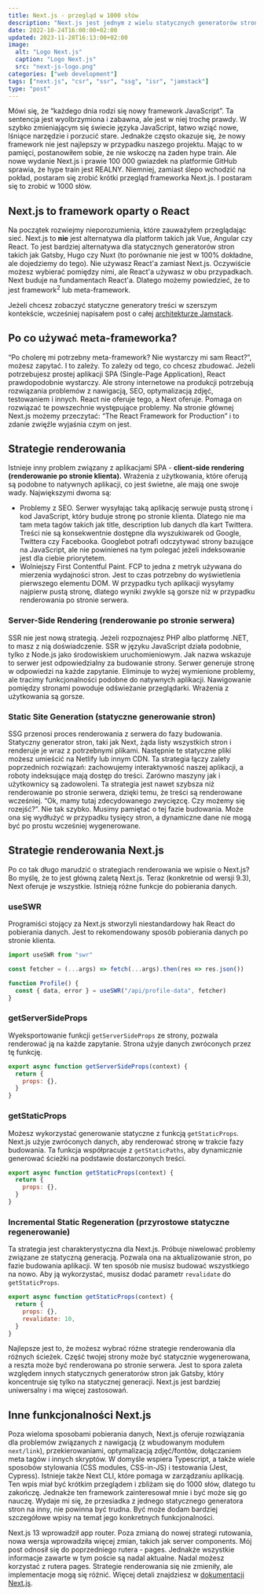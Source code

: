 ```yaml
---
title: Next.js - przegląd w 1000 słów
description: "Next.js jest jednym z wielu statycznych generatorów stron. Ale jedna cecha wyróżnia go na tle konkurencji. W tym krótkim przeglądzie postaram się ją opisać."
date: 2022-10-24T16:00:00+02:00
updated: 2023-11-28T16:13:00+02:00
image:
  alt: "Logo Next.js"
  caption: "Logo Next.js"
  src: "next-js-logo.png"
categories: ["web development"]
tags: ["next.js", "csr", "ssr", "ssg", "isr", "jamstack"]
type: "post"
---
```


Mówi się, że “każdego dnia rodzi się nowy framework JavaScript”. Ta sentencja jest wyolbrzymiona i zabawna, ale jest w niej trochę prawdy. W szybko zmieniającym się świecie języka JavaScript, łatwo wziąć nowe, lśniące narzędzie i porzucić stare. Jednakże często okazuje się, że nowy framework nie jest najlepszy w przypadku naszego projektu. Mając to w pamięci, postanowiłem sobie, że nie wskoczę na żaden hype train. Ale nowe wydanie Next.js i prawie 100 000 gwiazdek na platformie GitHub sprawia, że hype train jest REALNY. Niemniej, zamiast ślepo wchodzić na pokład, postaram się zrobić krótki przegląd frameworka Next.js. I postaram się to zrobić w 1000 słów.

## Next.js to framework oparty o React

Na początek rozwiejmy nieporozumienia, które zauważyłem przeglądając sieć. Next.js to **nie** jest alternatywa dla platform takich jak Vue, Angular czy React. To jest bardziej alternatywa dla statycznych generatorów stron takich jak Gatsby, Hugo czy Nuxt (to porównanie nie jest w 100% dokładne, ale dojedziemy do tego). Nie używasz React'a zamiast Next.js. Oczywiście możesz wybierać pomiędzy nimi, ale React'a używasz w obu przypadkach. Next buduje na fundamentach React'a. Dlatego możemy powiedzieć, że to jest framework<sup>2</sup> lub meta-framework.

<Callout variant="info">

Jeżeli chcesz zobaczyć statyczne generatory treści w szerszym kontekście, wcześniej napisałem post o całej [architekturze Jamstack](/blog/jamstack-what-why-how/).

</Callout>

## Po co używać meta-frameworka?

“Po cholerę mi potrzebny meta-framework? Nie wystarczy mi sam React?”, możesz zapytać. I to zależy. To zależy od tego, co chcesz zbudować. Jeżeli potrzebujesz prostej aplikacji SPA (Single-Page Application), React prawdopodobnie wystarczy. Ale strony internetowe na produkcji potrzebują rozwiązania problemów z nawigacją, SEO, optymalizacją zdjęć, testowaniem i innych. React nie oferuje tego, a Next oferuje. Pomaga on rozwiązać te powszechnie występujące problemy. Na stronie głównej Next.js możemy przeczytać: “The React Framework for Production” i to zdanie zwięźle wyjaśnia czym on jest.

## Strategie renderowania

Istnieje inny problem związany z aplikacjami SPA - **client-side rendering (renderowanie po stronie klienta).** Wrażenia z użytkowania, które oferują są podobne to natywnych aplikacji, co jest świetne, ale mają one swoje wady. Największymi dwoma są:

- Problemy z SEO. Serwer wysyłając taką aplikację serwuje pustą stronę i kod JavaScript, który buduje stronę po stronie klienta. Dlatego nie ma tam meta tagów takich jak title, description lub danych dla kart Twittera. Treści nie są konsekwentnie dostępne dla wyszukiwarek od Google, Twittera czy Facebooka. Googlebot potrafi odczytywać strony bazujące na JavaScript, ale nie powinieneś na tym polegać jeżeli indeksowanie jest dla ciebie priorytetem.
- Wolniejszy First Contentful Paint. FCP to jedna z metryk używana do mierzenia wydajności stron. Jest to czas potrzebny do wyświetlenia pierwszego elementu DOM. W przypadku tych aplikacji wysyłamy najpierw pustą stronę, dlatego wyniki zwykle są gorsze niż w przypadku renderowania po stronie serwera.

### Server-Side Rendering (renderowanie po stronie serwera)

SSR nie jest nową strategią. Jeżeli rozpoznajesz PHP albo platformę .NET, to masz z nią doświadczenie. SSR w języku JavaScript działa podobnie, tylko z Node.js jako środowiskiem uruchomieniowym. Jak nazwa wskazuje to serwer jest odpowiedzialny za budowanie strony. Serwer generuje stronę w odpowiedzi na każde zapytanie. Eliminuje to wyżej wymienione problemy, ale tracimy funkcjonalności podobne do natywnych aplikacji. Nawigowanie pomiędzy stronami powoduje odświeżanie przeglądarki. Wrażenia z użytkowania są gorsze.

### Static Site Generation (statyczne generowanie stron)

SSG przenosi proces renderowania z serwera do fazy budowania. Statyczny generator stron, taki jak Next, żąda listy wszystkich stron i renderuje je wraz z potrzebnymi plikami. Następnie te statyczne pliki możesz umieścić na Netlify lub innym CDN. Ta strategia łączy zalety poprzednich rozwiązań: zachowujemy interaktywność naszej aplikacji, a roboty indeksujące mają dostęp do treści. Zarówno maszyny jak i użytkownicy są zadowoleni. Ta strategia jest nawet szybsza niż renderowanie po stronie serwera, dzięki temu, że treści są renderowane wcześniej. “Ok, mamy tutaj zdecydowanego zwycięzcę. Czy możemy się rozejść?”. Nie tak szybko. Musimy pamiętać o tej fazie budowania. Może ona się wydłużyć w przypadku tysięcy stron, a dynamiczne dane nie mogą być po prostu wcześniej wygenerowane.

## Strategie renderowania Next.js

Po co tak długo marudzić o strategiach renderowania we wpisie o Next.js? Bo myślę, że to jest główną zaletą Next.js. Teraz (konkretnie od wersji 9.3), Next oferuje je wszystkie. Istnieją różne funkcje do pobierania danych.

### useSWR

Programiści stojący za Next.js stworzyli niestandardowy hak React do pobierania danych. Jest to rekomendowany sposób pobierania danych po stronie klienta.

```jsx title="Client-Side Rendering w Next.js"
import useSWR from "swr"

const fetcher = (...args) => fetch(...args).then(res => res.json())

function Profile() {
  const { data, error } = useSWR("/api/profile-data", fetcher)
}
```

### getServerSideProps

Wyeksportowanie funkcji `getServerSideProps` ze strony, pozwala renderować ją na każde zapytanie. Strona użyje danych zwróconych przez tę funkcję.

```jsx title="Server-Side Rendering w Next.js"
export async function getServerSideProps(context) {
  return {
    props: {},
  }
}
```

### getStaticProps

Możesz wykorzystać generowanie statyczne z funkcją `getStaticProps`. Next.js użyje zwróconych danych, aby renderować stronę w trakcie fazy budowania. Ta funkcja współpracuje z `getStaticPaths`, aby dynamicznie generować ścieżki na podstawie dostarczonych treści.

```jsx title="Static Site Generation w Next.js"
export async function getStaticProps(context) {
  return {
    props: {},
  }
}
```

### Incremental Static Regeneration (przyrostowe statyczne regenerowanie)

Ta strategia jest charakterystyczna dla Next.js. Próbuje niwelować problemy związane ze statyczną generacją. Pozwala ona na aktualizowanie stron, po fazie budowania aplikacji. W ten sposób nie musisz budować wszystkiego na nowo. Aby ją wykorzystać, musisz dodać parametr `revalidate` do `getStaticProps`.

```jsx title="Incremental Static Regeneration w Next.js"
export async function getStaticProps(context) {
  return {
    props: {},
    revalidate: 10,
  }
}
```

Najlepsze jest to, że możesz wybrać różne strategie renderowania dla różnych ścieżek. Część twojej strony może być statycznie wygenerowana, a reszta może być renderowana po stronie serwera. Jest to spora zaleta względem innych statycznych generatorów stron jak Gatsby, który koncentruje się tylko na statycznej generacji. Next.js jest bardziej uniwersalny i ma więcej zastosowań.

## Inne funkcjonalności Next.js

Poza wieloma sposobami pobierania danych, Next.js oferuje rozwiązania dla problemów związanych z nawigacją (z wbudowanym modułem `next/link`), przekierowaniami, optymalizacją zdjęć/fontów, dołączaniem meta tagów i innych skryptów. W domyśle wspiera Typescript, a także wiele sposobów stylowania (CSS modules, CSS-in-JS) i testowania (Jest, Cypress). Istnieje także Next CLI, które pomaga w zarządzaniu aplikacją. Ten wpis miał być krótkim przeglądem i zbliżam się do 1000 słów, dlatego tu zakończę. Jednakże ten framework zainteresował mnie i być może się go nauczę. Wydaje mi się, że przesiadka z jednego statycznego generatora stron na inny, nie powinna być trudna. Być może dodam bardziej szczegółowe wpisy na temat jego konkretnych funkcjonalności.

<Callout variant="info">

Next.js 13 wprowadził app router. Poza zmianą do nowej strategi rutowania, nowa wersja wprowadziła więcej zmian, takich jak server components. Mój post odnosił się do poprzedniego rutera - pages. Jednakże wszystkie informacje zawarte w tym poście są nadal aktualne. Nadal możesz korzystać z rutera pages. Strategie renderowania się nie zmieniły, ale implementacje mogą się różnić. Więcej detali znajdziesz w [dokumentacji Next.js](https://nextjs.org/docs/app).

</Callout>